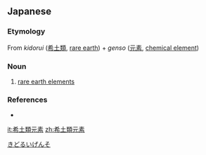 ==Japanese==
{{ja-kanjitab|き|ど|るい|げん|そ|yomi=on}}

===Etymology===
From ''kidorui'' ([[希土類]], [[rare earth]]) + ''genso'' ([[元素]], [[chemical element]])

===Noun===
{{ja-noun|きどるい げんそ}}

# {{lb|ja|chemistry}} [[rare earth element]]s

===References===
* {{R:Kojien}}

[[Category:ja:Chemistry|きどるいげんそ]]

[[it:希土類元素]]
[[zh:希土類元素]]